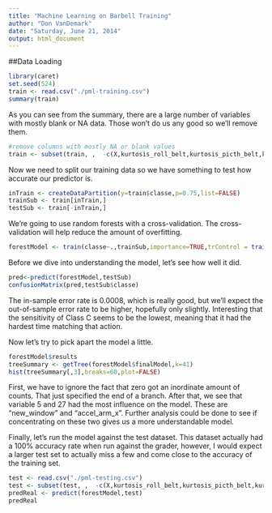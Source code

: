 ```yaml
---
title: "Machine Learning on Barbell Training"
author: "Don VanDemark"
date: "Saturday, June 21, 2014"
output: html_document
---
```


##Data Loading
```r
library(caret)
set.seed(524)
train <- read.csv("./pml-training.csv")
summary(train)
```
As you can see from the summary, there are a large number of variables with mostly blank or NA data. Those won't do us any good so we'll remove them.

```r
#remove columns with mostly NA or blank values
train <- subset(train, ,  -c(X,kurtosis_roll_belt,kurtosis_picth_belt,kurtosis_yaw_belt,skewness_roll_belt,skewness_roll_belt.1,skewness_yaw_belt,max_roll_belt,max_picth_belt,max_yaw_belt,min_roll_belt,min_pitch_belt,min_yaw_belt,amplitude_roll_belt,amplitude_pitch_belt,amplitude_yaw_belt,var_total_accel_belt,avg_roll_belt,stddev_roll_belt,var_roll_belt,avg_pitch_belt,stddev_pitch_belt,var_pitch_belt,avg_yaw_belt,stddev_yaw_belt,var_yaw_belt,var_accel_arm,avg_roll_arm,stddev_roll_arm,var_roll_arm,avg_pitch_arm,stddev_pitch_arm,var_pitch_arm,avg_yaw_arm,stddev_yaw_arm,var_yaw_arm,kurtosis_roll_arm,kurtosis_picth_arm,kurtosis_yaw_arm,skewness_roll_arm,skewness_pitch_arm,skewness_yaw_arm,max_roll_arm,max_picth_arm,max_yaw_arm,min_roll_arm,min_pitch_arm,min_yaw_arm,amplitude_roll_arm,amplitude_pitch_arm,amplitude_yaw_arm,kurtosis_roll_dumbbell,kurtosis_yaw_dumbbell,kurtosis_picth_dumbbell,skewness_roll_dumbbell,skewness_yaw_dumbbell,skewness_pitch_dumbbell,max_roll_dumbbell,max_picth_dumbbell,max_yaw_dumbbell,min_roll_dumbbell,min_pitch_dumbbell,min_yaw_dumbbell,min_roll_dumbbell,amplitude_roll_dumbbell,amplitude_pitch_dumbbell,amplitude_yaw_dumbbell,var_accel_dumbbell,avg_roll_dumbbell,stddev_roll_dumbbell,var_roll_dumbbell,avg_pitch_dumbbell,stddev_pitch_dumbbell,var_pitch_dumbbell,avg_yaw_dumbbell,stddev_yaw_dumbbell,var_yaw_dumbbell,kurtosis_roll_forearm,kurtosis_yaw_forearm,kurtosis_picth_forearm,skewness_roll_forearm,skewness_yaw_forearm,skewness_pitch_forearm,max_roll_forearm,max_picth_forearm,max_yaw_forearm,min_roll_forearm,min_pitch_forearm,min_yaw_forearm,amplitude_roll_forearm,amplitude_pitch_forearm,amplitude_yaw_forearm,var_accel_forearm,avg_roll_forearm,stddev_roll_forearm,var_roll_forearm,avg_pitch_forearm,stddev_pitch_forearm,var_pitch_forearm,avg_yaw_forearm,stddev_yaw_forearm,var_yaw_forearm))
```

Now we need to split our training data so we have something to test how accurate our predictor is.
```r
inTrain <- createDataPartition(y=train$classe,p=0.75,list=FALSE)
trainSub <- train[inTrain,]
testSub <- train[-inTrain,]
```
We're going to use random forests with a cross-validation. The cross-validation will help reduce the amount of overfitting.
```r
forestModel <- train(classe~.,trainSub,importance=TRUE,trControl = trainControl(method="cv",number=2))
```
Before we dive into understanding the model, let's see how well it did.
```r
pred<-predict(forestModel,testSub)
confusionMatrix(pred,testSub$classe)
```
The in-sample error rate is 0.0008, which is really good, but we'll expect the out-of-sample error rate to be higher, hopefully only slightly. Interesting that the sensitivity of Class C seems to be the lowest, meaning that it had the hardest time matching that action.

Now let's try to pick apart the model a little.
```r
forestModel$results
treeSummary <- getTree(forestModel$finalModel,k=41)
hist(treeSummary[,3],breaks=60,plot=FALSE)
```
First, we have to ignore the fact that zero got an inordinate amount of counts. That just specified the end of a branch. After that, we see that variable 5 and 27 had the most influence on the model. These are "new_window" and "accel_arm_x". Further analysis could be done to see if concentrating on these two gives us a more understandable model.

Finally, let's run the model against the test dataset. This dataset actually had a 100% accuracy rate when run against the grader, however, I would expect a larger test set to actually miss a few and come close to the accuracy of the training set.
```r
test <- read.csv("./pml-testing.csv")
test <- subset(test, ,  -c(X,kurtosis_roll_belt,kurtosis_picth_belt,kurtosis_yaw_belt,skewness_roll_belt,skewness_roll_belt.1,skewness_yaw_belt,max_roll_belt,max_picth_belt,max_yaw_belt,min_roll_belt,min_pitch_belt,min_yaw_belt,amplitude_roll_belt,amplitude_pitch_belt,amplitude_yaw_belt,var_total_accel_belt,avg_roll_belt,stddev_roll_belt,var_roll_belt,avg_pitch_belt,stddev_pitch_belt,var_pitch_belt,avg_yaw_belt,stddev_yaw_belt,var_yaw_belt,var_accel_arm,avg_roll_arm,stddev_roll_arm,var_roll_arm,avg_pitch_arm,stddev_pitch_arm,var_pitch_arm,avg_yaw_arm,stddev_yaw_arm,var_yaw_arm,kurtosis_roll_arm,kurtosis_picth_arm,kurtosis_yaw_arm,skewness_roll_arm,skewness_pitch_arm,skewness_yaw_arm,max_roll_arm,max_picth_arm,max_yaw_arm,min_roll_arm,min_pitch_arm,min_yaw_arm,amplitude_roll_arm,amplitude_pitch_arm,amplitude_yaw_arm,kurtosis_roll_dumbbell,kurtosis_yaw_dumbbell,kurtosis_picth_dumbbell,skewness_roll_dumbbell,skewness_yaw_dumbbell,skewness_pitch_dumbbell,max_roll_dumbbell,max_picth_dumbbell,max_yaw_dumbbell,min_roll_dumbbell,min_pitch_dumbbell,min_yaw_dumbbell,min_roll_dumbbell,amplitude_roll_dumbbell,amplitude_pitch_dumbbell,amplitude_yaw_dumbbell,var_accel_dumbbell,avg_roll_dumbbell,stddev_roll_dumbbell,var_roll_dumbbell,avg_pitch_dumbbell,stddev_pitch_dumbbell,var_pitch_dumbbell,avg_yaw_dumbbell,stddev_yaw_dumbbell,var_yaw_dumbbell,kurtosis_roll_forearm,kurtosis_yaw_forearm,kurtosis_picth_forearm,skewness_roll_forearm,skewness_yaw_forearm,skewness_pitch_forearm,max_roll_forearm,max_picth_forearm,max_yaw_forearm,min_roll_forearm,min_pitch_forearm,min_yaw_forearm,amplitude_roll_forearm,amplitude_pitch_forearm,amplitude_yaw_forearm,var_accel_forearm,avg_roll_forearm,stddev_roll_forearm,var_roll_forearm,avg_pitch_forearm,stddev_pitch_forearm,var_pitch_forearm,avg_yaw_forearm,stddev_yaw_forearm,var_yaw_forearm))
predReal <- predict(forestModel,test)
predReal
```
